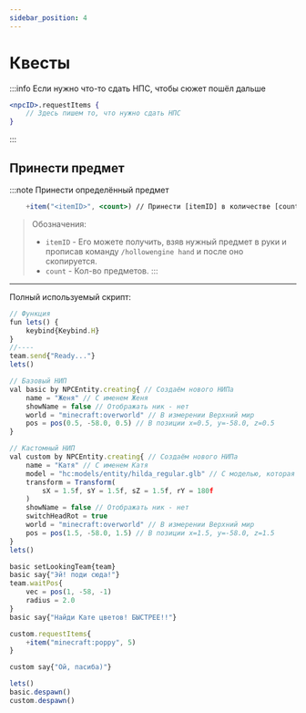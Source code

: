 ```yaml
---
sidebar_position: 4
---
```


# Квесты

:::info Если нужно что-то сдать НПС, чтобы сюжет пошёл дальше
```jsx
<npcID>.requestItems {
    // Здесь пишем то, что нужно сдать НПС
}
```
:::

## Принести предмет

:::note Принести определённый предмет
```jsx
    +item("<itemID>", <count>) // Принести [itemID] в количестве [count]
```
> Обозначения:
> - `itemID` - Его можете получить, взяв нужный предмет в руки и прописав команду `/hollowengine hand` и после оно скопируется.
> - `count` - Кол-во предметов.
:::

---

Полный используемый скрипт:
```jsx
// Функция
fun lets() {
	keybind{Keybind.H}
}
//----
team.send{"Ready..."}
lets()

// Базовый НИП
val basic by NPCEntity.creating{ // Создаём нового НИПа
	name = "Женя" // С именем Женя
	showName = false // Отображать ник - нет
	world = "minecraft:overworld" // В измерении Верхний мир
	pos = pos(0.5, -58.0, 0.5) // В позиции x=0.5, y=-58.0, z=0.5
}

// Кастомный НИП
val custom by NPCEntity.creating{ // Создаём нового НИПа
	name = "Катя" // С именем Катя
	model = "hc:models/entity/hilda_regular.glb" // С моделью, которая находится в пути `hollowengine/assets/models/entity/hilda_regular.glb`
	transform = Transform(
		sX = 1.5f, sY = 1.5f, sZ = 1.5f, rY = 180f
	)
	showName = false // Отображать ник - нет
	switchHeadRot = true
	world = "minecraft:overworld" // В измерении Верхний мир
	pos = pos(1.5, -58.0, 1.5) // В позиции x=1.5, y=-58.0, z=1.5
}
lets()

basic setLookingTeam{team}
basic say{"Эй! поди сюда!"}
team.waitPos{
	vec = pos(1, -58, -1)
	radius = 2.0
}
basic say{"Найди Кате цветов! БЫСТРЕЕ!!"}

custom.requestItems{
	+item("minecraft:poppy", 5)
}

custom say{"Ой, пасиба)"}

lets()
basic.despawn()
custom.despawn()
```